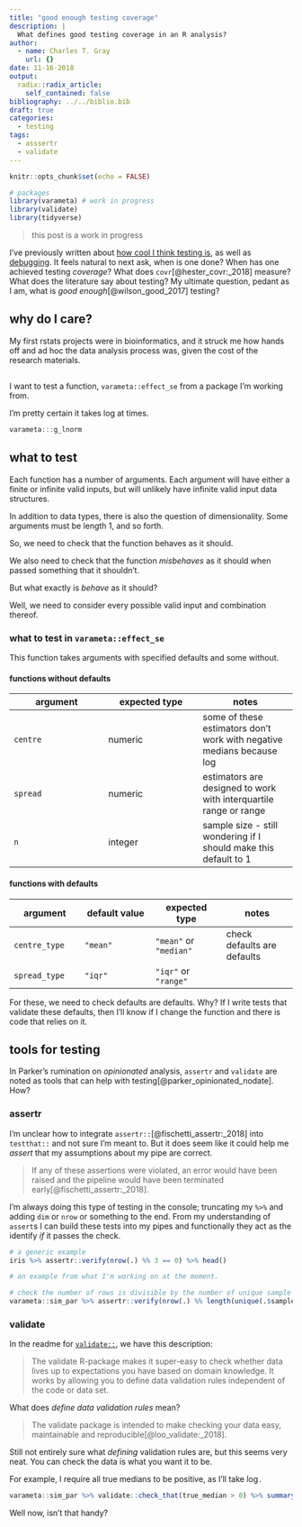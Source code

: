 ```yaml
---
title: "good enough testing coverage"
description: |
  What defines good testing coverage in an R analysis?
author:
  - name: Charles T. Gray
    url: {}
date: 11-16-2018
output:
  radix::radix_article:
    self_contained: false
bibliography: ../../biblio.bib
draft: true
categories: 
  - testing
tags: 
  - asssertr
  - validate
---
```


```r
knitr::opts_chunk$set(echo = FALSE)
```

```r
# packages
library(varameta) # work in progress
library(validate)
library(tidyverse)
```

> this post is a work in progress


I've previously written about [how cool I think testing is](https://ropensci.org/blog/2018/03/13/ode-to-testing/), as well as [debugging](http://cantabile.rbind.io/posts/2018-11-12-testing-as-debugging/). It feels natural to next ask, when is one done? When has one achieved testing _coverage_? What does `covr`[@hester_covr:_2018] measure? What does the literature say about testing? My ultimate question, pedant as I am, what is _good enough_[@wilson_good_2017] testing?

## why do I care?

My first rstats projects were in bioinformatics, and it struck me how hands off and ad hoc the data analysis process was, given the cost of the research materials.   

## 

I want to test a function, `varameta::effect_se` from a package I'm working from. 

I'm pretty certain it takes log at times. 

```r
varameta:::g_lnorm
```

## what to test

Each function has a number of arguments. Each argument will have either a finite or infinite valid inputs, but will unlikely have infinite valid input data structures. 

In addition to data types, there is also the question of dimensionality. Some arguments must be length 1, and so forth.

So, we need to check that the function behaves as it should. 

We also need to check that the function _misbehaves_ as it should when passed something that it shouldn't.

But what exactly is _behave_ as it should? 

Well, we need to consider every possible valid input and combination thereof. 

### what to test in `varameta::effect_se`

This function takes arguments with specified defaults and some without. 

#### functions without defaults

argument | expected type | notes
-|-|-
`centre` | numeric | some of these estimators don't work with negative medians because $\log$
`spread` | numeric | estimators are designed to work with interquartile range or range
`n` | integer | sample size - still wondering if I should make this default to 1

#### functions with defaults

argument | default value  | expected type | notes
-|-|-|-
`centre_type` | `"mean"` | `"mean"` or `"median"` | check defaults are defaults
`spread_type` | `"iqr"` | `"iqr"` or `"range"` |

For these, we need to check defaults are defaults. Why? If I write tests that validate these defaults, then I'll know if I change the function and there is code that relies on it. 




## tools for testing

In Parker's rumination on _opinionated_ analysis, `assertr` and `validate` are noted as tools that can help with testing[@parker_opinionated_nodate]. How? 

### assertr

I'm unclear how to integrate `assertr::`[@fischetti_assertr:_2018] into `testthat::` and not sure I'm meant to. But it does seem like it could help me _assert_ that my assumptions about my pipe are correct.

> If any of these assertions were violated, an error would have been raised and the pipeline would have been terminated early[@fischetti_assertr:_2018].

I'm always doing this type of testing in the console; truncating my ` %>% ` and adding `dim` or `nrow` or something to the end. From my understanding of `assert`s I can build these tests into my pipes and functionally they act as the identify _if_ it passes the check. 

```r
# a generic example
iris %>% assertr::verify(nrow(.) %% 3 == 0) %>% head()

# an example from what I'm working on at the moment. 

# check the number of rows is divisible by the number of unique sample sizes. 
varameta::sim_par %>% assertr::verify(nrow(.) %% length(unique(.$sample_size)) == 0) %>% head()

```



### validate 

In the readme for [`validate::`](https://github.com/data-cleaning/validate), we have this description:

> The validate R-package makes it super-easy to check whether data lives up to expectations you have based on domain knowledge. It works by allowing you to define data validation rules independent of the code or data set.

What does _define data validation rules_ mean? 

> The validate package is intended to make checking your data easy, maintainable and reproducible[@loo_validate:_2018].

Still not entirely sure what _defining_ validation rules are, but this seems very neat. You can check the data is what you want it to be.  

For example, I require all true medians to be positive, as I'll take $\log$. 

```r
varameta::sim_par %>% validate::check_that(true_median > 0) %>% summary()

```

Well now, isn't that handy? 
